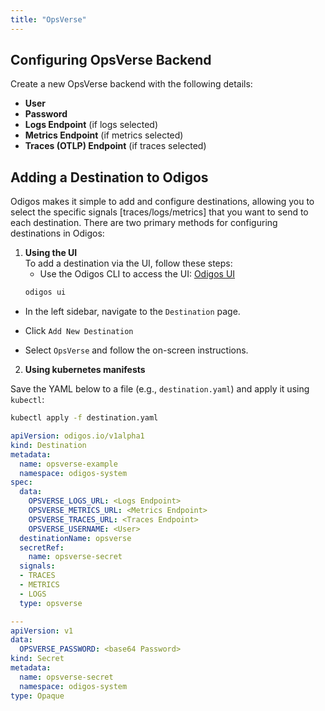 ---
title: "OpsVerse"
---

## Configuring OpsVerse Backend

Create a new OpsVerse backend with the following details:

- **User**
- **Password**
- **Logs Endpoint** (if logs selected)
- **Metrics Endpoint** (if metrics selected)
- **Traces (OTLP) Endpoint** (if traces selected)


## Adding a Destination to Odigos

Odigos makes it simple to add and configure destinations, allowing you to select the specific signals [traces/logs/metrics] that you want to send to each destination. There are two primary methods for configuring destinations in Odigos:

1. **Using the UI**  
   To add a destination via the UI, follow these steps:
   - Use the Odigos CLI to access the UI: [Odigos UI](https://docs.odigos.io/cli/odigos_ui)
   ```bash
   odigos ui
    ```
- In the left sidebar, navigate to the `Destination` page.

- Click `Add New Destination`

- Select `OpsVerse` and follow the on-screen instructions.



2. **Using kubernetes manifests**

Save the YAML below to a file (e.g., `destination.yaml`) and apply it using `kubectl`:

```bash
kubectl apply -f destination.yaml
```


```yaml
apiVersion: odigos.io/v1alpha1
kind: Destination
metadata:
  name: opsverse-example
  namespace: odigos-system
spec:
  data:
    OPSVERSE_LOGS_URL: <Logs Endpoint>
    OPSVERSE_METRICS_URL: <Metrics Endpoint>
    OPSVERSE_TRACES_URL: <Traces Endpoint>
    OPSVERSE_USERNAME: <User>
  destinationName: opsverse
  secretRef:
    name: opsverse-secret
  signals:
  - TRACES
  - METRICS
  - LOGS
  type: opsverse

---
apiVersion: v1
data:
  OPSVERSE_PASSWORD: <base64 Password>
kind: Secret
metadata:
  name: opsverse-secret
  namespace: odigos-system
type: Opaque
```